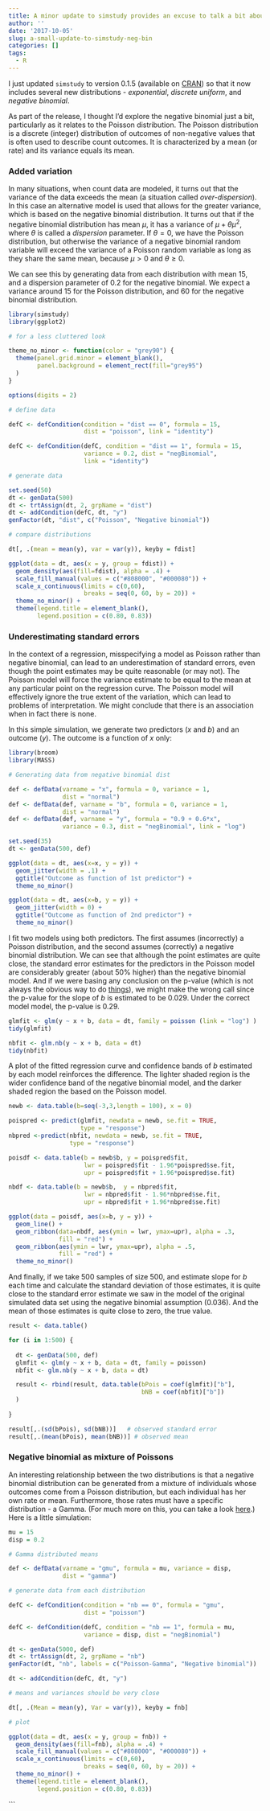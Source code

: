 ```yaml
---
title: A minor update to simstudy provides an excuse to talk a bit about the negative binomial and Poisson distributions
author: ''
date: '2017-10-05'
slug: a-small-update-to-simstudy-neg-bin
categories: []
tags:
  - R
---
```


I just updated `simstudy` to version 0.1.5 (available on [CRAN](https://cran.r-project.org/web/packages/simstudy/index.html)) so that it now includes several new distributions - *exponential*, *discrete uniform*, and *negative binomial*.  

As part of the release, I thought I'd explore the negative binomial just a bit, particularly as it relates to the Poisson distribution. The Poisson distribution is a discrete (integer) distribution of outcomes of non-negative values that is often used to describe count outcomes. It is characterized by a mean (or rate) and its variance equals its mean.  

### Added variation

In many situations, when count data are modeled, it turns out that the variance of the data exceeds the mean (a situation called *over-dispersion*). In this case an alternative model is used that allows for the greater variance, which is based on the negative binomial distribution. It turns out that if the negative binomial distribution has mean $\mu$, it has a variance of $\mu + \theta \mu^2$, where $\theta$ is called a *dispersion* parameter. If $\theta = 0$, we have the Poisson distribution, but otherwise the variance of a negative binomial random variable will exceed the variance of a Poisson random variable as long as they share the same mean, because $\mu > 0$ and $\theta \ge 0$.

We can see this by generating data from each distribution with mean 15, and a dispersion parameter of 0.2 for the negative binomial. We expect a variance around 15 for the Poisson distribution, and 60 for the negative binomial distribution.

```r
library(simstudy)
library(ggplot2)

# for a less cluttered look

theme_no_minor <- function(color = "grey90") {    
  theme(panel.grid.minor = element_blank(),
        panel.background = element_rect(fill="grey95")
  )
}

options(digits = 2)

# define data

defC <- defCondition(condition = "dist == 0", formula = 15, 
                     dist = "poisson", link = "identity")

defC <- defCondition(defC, condition = "dist == 1", formula = 15, 
                     variance = 0.2, dist = "negBinomial", 
                     link = "identity")

# generate data

set.seed(50)
dt <- genData(500)
dt <- trtAssign(dt, 2, grpName = "dist")
dt <- addCondition(defC, dt, "y")
genFactor(dt, "dist", c("Poisson", "Negative binomial"))

# compare distributions

dt[, .(mean = mean(y), var = var(y)), keyby = fdist]

ggplot(data = dt, aes(x = y, group = fdist)) +
  geom_density(aes(fill=fdist), alpha = .4) +
  scale_fill_manual(values = c("#808000", "#000080")) +
  scale_x_continuous(limits = c(0,60), 
                     breaks = seq(0, 60, by = 20)) +
  theme_no_minor() +
  theme(legend.title = element_blank(),
        legend.position = c(0.80, 0.83))
```

### Underestimating standard errors

In the context of a regression, misspecifying a model as Poisson rather than negative binomial, can lead to an underestimation of standard errors, even though the point estimates may be quite reasonable (or may not). The Poisson model will force the variance estimate to be equal to the mean at any particular point on the regression curve. The Poisson model will effectively ignore the true extent of the variation, which can lead to problems of interpretation. We might conclude that there is an association when in fact there is none.  

In this simple simulation, we generate two predictors ($x$ and $b$) and an outcome ($y$). The outcome is a function of $x$ only:  

```r
library(broom)
library(MASS)

# Generating data from negative binomial dist

def <- defData(varname = "x", formula = 0, variance = 1, 
               dist = "normal")
def <- defData(def, varname = "b", formula = 0, variance = 1, 
               dist = "normal")
def <- defData(def, varname = "y", formula = "0.9 + 0.6*x", 
               variance = 0.3, dist = "negBinomial", link = "log")

set.seed(35)
dt <- genData(500, def)

ggplot(data = dt, aes(x=x, y = y)) +
  geom_jitter(width = .1) +
  ggtitle("Outcome as function of 1st predictor") +
  theme_no_minor()

ggplot(data = dt, aes(x=b, y = y)) +
  geom_jitter(width = 0) +
  ggtitle("Outcome as function of 2nd predictor") +
  theme_no_minor()
```

I fit two models using both predictors. The first assumes (incorrectly) a Poisson distribution, and the second assumes (correctly) a negative binomial distribution. We can see that although the point estimates are quite close, the standard error estimates for the predictors in the Poisson model are considerably greater (about 50% higher) than the negative binomial model. And if we were basing any conclusion on the p-value (which is not always the obvious way to do [things](http://www.stat.columbia.edu/~gelman/research/unpublished/abandon.pdf)), we might make the wrong call since the p-value for the slope of $b$ is estimated to be 0.029. Under the correct model model, the p-value is 0.29.

```r
glmfit <- glm(y ~ x + b, data = dt, family = poisson (link = "log") )
tidy(glmfit)

nbfit <- glm.nb(y ~ x + b, data = dt)
tidy(nbfit)
```

A plot of the fitted regression curve and confidence bands of $b$ estimated by each model reinforces the difference. The lighter shaded region is the wider confidence band of the negative binomial model, and the darker shaded region the based on the Poisson model.

```r
newb <- data.table(b=seq(-3,3,length = 100), x = 0)

poispred <- predict(glmfit, newdata = newb, se.fit = TRUE, 
                    type = "response")
nbpred <-predict(nbfit, newdata = newb, se.fit = TRUE, 
                 type = "response")

poisdf <- data.table(b = newb$b, y = poispred$fit, 
                     lwr = poispred$fit - 1.96*poispred$se.fit,
                     upr = poispred$fit + 1.96*poispred$se.fit)

nbdf <- data.table(b = newb$b,  y = nbpred$fit, 
                     lwr = nbpred$fit - 1.96*nbpred$se.fit,
                     upr = nbpred$fit + 1.96*nbpred$se.fit)

ggplot(data = poisdf, aes(x=b, y = y)) +
  geom_line() +
  geom_ribbon(data=nbdf, aes(ymin = lwr, ymax=upr), alpha = .3, 
              fill = "red") +
  geom_ribbon(aes(ymin = lwr, ymax=upr), alpha = .5, 
              fill = "red") +
  theme_no_minor()


```

And finally, if we take 500 samples of size 500, and estimate slope for $b$ each time and calculate the standard deviation of those estimates, it is quite close to the standard error estimate we saw in the model of the original simulated data set using the negative binomial assumption (0.036). And the mean of those estimates is quite close to zero, the true value.

```r

result <- data.table()

for (i in 1:500) {
  
  dt <- genData(500, def)
  glmfit <- glm(y ~ x + b, data = dt, family = poisson)
  nbfit <- glm.nb(y ~ x + b, data = dt)

  result <- rbind(result, data.table(bPois = coef(glmfit)["b"],
                                     bNB = coef(nbfit)["b"])
  )
  
}

result[,.(sd(bPois), sd(bNB))]   # observed standard error
result[,.(mean(bPois), mean(bNB))] # observed mean

```
  
### Negative binomial as mixture of Poissons  

An interesting relationship between the two distributions is that a negative binomial distribution can be generated from a mixture of individuals whose outcomes come from a Poisson distribution, but each individual has her own rate or mean. Furthermore, those rates must have a specific distribution - a Gamma. (For much more on this, you can take a look [here](https://probabilityandstats.wordpress.com/tag/poisson-gamma-mixture/).) Here is a little simulation:

```r
mu = 15
disp = 0.2

# Gamma distributed means

def <- defData(varname = "gmu", formula = mu, variance = disp, 
               dist = "gamma")

# generate data from each distribution

defC <- defCondition(condition = "nb == 0", formula = "gmu", 
                     dist = "poisson")

defC <- defCondition(defC, condition = "nb == 1", formula = mu,
                     variance = disp, dist = "negBinomial")

dt <- genData(5000, def)
dt <- trtAssign(dt, 2, grpName = "nb")
genFactor(dt, "nb", labels = c("Poisson-Gamma", "Negative binomial"))

dt <- addCondition(defC, dt, "y")

# means and variances should be very close

dt[, .(Mean = mean(y), Var = var(y)), keyby = fnb]

# plot

ggplot(data = dt, aes(x = y, group = fnb)) +
  geom_density(aes(fill=fnb), alpha = .4) +
  scale_fill_manual(values = c("#808000", "#000080")) +
  scale_x_continuous(limits = c(0,60), 
                     breaks = seq(0, 60, by = 20)) +
  theme_no_minor() +
  theme(legend.title = element_blank(),
        legend.position = c(0.80, 0.83))
```

```

